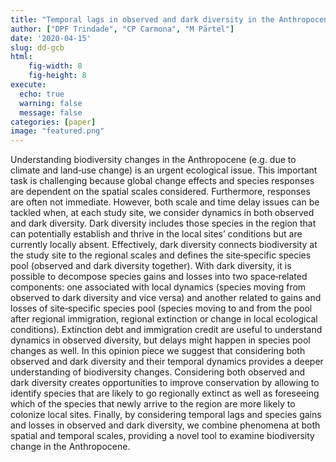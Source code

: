 ```yaml
---
title: "Temporal lags in observed and dark diversity in the Anthropocene"
author: ["DPF Trindade", "CP Carmona", "M Pärtel"]
date: '2020-04-15'
slug: dd-gcb
html:
    fig-width: 8
    fig-height: 8
execute:
  echo: true
  warning: false
  message: false
categories: [paper]
image: "featured.png"
---
```


Understanding biodiversity changes in the Anthropocene (e.g. due to climate and land‐use change) is an urgent ecological issue. This important task is challenging because global change effects and species responses are dependent on the spatial scales considered. Furthermore, responses are often not immediate. However, both scale and time delay issues can be tackled when, at each study site, we consider dynamics in both observed and dark diversity. Dark diversity includes those species in the region that can potentially establish and thrive in the local sites' conditions but are currently locally absent. Effectively, dark diversity connects biodiversity at the study site to the regional scales and defines the site‐specific species pool (observed and dark diversity together). With dark diversity, it is possible to decompose species gains and losses into two space‐related components: one associated with local dynamics (species moving from observed to dark diversity and vice versa) and another related to gains and losses of site‐specific species pool (species moving to and from the pool after regional immigration, regional extinction or change in local ecological conditions). Extinction debt and immigration credit are useful to understand dynamics in observed diversity, but delays might happen in species pool changes as well. In this opinion piece we suggest that considering both observed and dark diversity and their temporal dynamics provides a deeper understanding of biodiversity changes. Considering both observed and dark diversity creates opportunities to improve conservation by allowing to identify species that are likely to go regionally extinct as well as foreseeing which of the species that newly arrive to the region are more likely to colonize local sites. Finally, by considering temporal lags and species gains and losses in observed and dark diversity, we combine phenomena at both spatial and temporal scales, providing a novel tool to examine biodiversity change in the Anthropocene.


